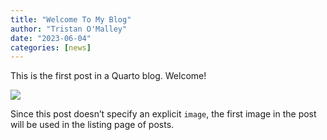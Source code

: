 ```yaml
---
title: "Welcome To My Blog"
author: "Tristan O'Malley"
date: "2023-06-04"
categories: [news]
---
```


This is the first post in a Quarto blog. Welcome!

![](thumbnail.jpg)

Since this post doesn't specify an explicit `image`, the first image in the post will be used in the listing page of posts.
